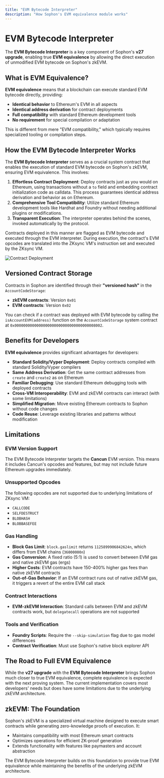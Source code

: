 ```yaml
---
title: "EVM Bytecode Interpreter"
description: "How Sophon's EVM equivalence module works"
---
```


# EVM Bytecode Interpreter

The **EVM Bytecode Interpreter** is a key component of Sophon's **v27 upgrade**, enabling true **EVM equivalence** by allowing the direct execution of unmodified EVM bytecode on Sophon's zkEVM.

## What is EVM Equivalence?

**EVM equivalence** means that a blockchain can execute standard EVM bytecode directly, providing:

- **Identical behavior** to Ethereum's EVM in all aspects
- **Identical address derivation** for contract deployments
- **Full compatibility** with standard Ethereum development tools
- **No requirement** for special compilation or adaptation

This is different from mere "EVM compatibility," which typically requires specialized tooling or compilation steps.

## How the EVM Bytecode Interpreter Works

The **EVM Bytecode Interpreter** serves as a crucial system contract that enables the execution of standard EVM bytecode on Sophon's zkEVM, ensuring EVM equivalence. This involves:

1. **Effortless Contract Deployment**: Deploy contracts just as you would on Ethereum, using transactions without a `to` field and embedding contract initialization code as calldata. This process guarantees identical address derivation and behavior as on Ethereum.
2. **Comprehensive Tool Compatibility**: Utilize standard Ethereum development tools like Hardhat and Foundry without needing additional plugins or modifications.
3. **Transparent Execution**: The interpreter operates behind the scenes, invoked automatically by the protocol.

Contracts deployed in this manner are flagged as EVM bytecode and executed through the EVM interpreter. During execution, the contract's EVM opcodes are translated into the ZKsync VM's instruction set and executed by the ZKsync VM.

![Contract Deployment](/images/evm-equivalence/contract-deployment.png)

## Versioned Contract Storage

Contracts in Sophon are identified through their **"versioned hash"** in the `AccountCodeStorage`:

- **zkEVM contracts**: Version `0x01`
- **EVM contracts**: Version `0x02`

You can check if a contract was deployed with EVM bytecode by calling the `isAccountEVM(address)` function on the `AccountCodeStorage` system contract at `0x0000000000000000000000000000000000008002`.

## Benefits for Developers

**EVM equivalence** provides significant advantages for developers:

- **Standard Solidity/Vyper Deployment**: Deploy contracts compiled with standard Solidity/Vyper compilers
- **Same Address Derivation**: Get the same contract addresses from `create` and `create2` as on Ethereum
- **Familiar Debugging**: Use standard Ethereum debugging tools with deployed contracts
- **Cross-VM Interoperability**: EVM and zkEVM contracts can interact (with some limitations)
- **Simplified Migration**: Move existing Ethereum contracts to Sophon without code changes
- **Code Reuse**: Leverage existing libraries and patterns without modification

## Limitations

### EVM Version Support

The EVM Bytecode Interpreter targets the **Cancun** EVM version. This means it includes Cancun's opcodes and features, but may not include future Ethereum upgrades immediately.

### Unsupported Opcodes

The following opcodes are not supported due to underlying limitations of ZKsync VM:

- `CALLCODE`
- `SELFDESTRUCT`
- `BLOBHASH`
- `BLOBBASEFEE`

### Gas Handling

- **Block Gas Limit**: `block.gaslimit` returns `1125899906842624n`, which differs from EVM chains (`36000000n`)
- **Gas Conversion**: A fixed ratio (5:1) is used to convert between EVM gas and native zkEVM gas (ergs)
- **Higher Costs**: EVM contracts have 150-400% higher gas fees than native zkEVM contracts
- **Out-of-Gas Behavior**: If an EVM contract runs out of native zkEVM gas, it triggers a revert of the entire EVM call stack

### Contract Interactions

- **EVM-zkEVM Interaction**: Standard calls between EVM and zkEVM contracts work, but `delegatecall` operations are not supported

### Tools and Verification

- **Foundry Scripts**: Require the `--skip-simulation` flag due to gas model differences
- **Contract Verification**: Must use Sophon's native block explorer API

## The Road to Full EVM Equivalence

While the **v27 upgrade** with the **EVM Bytecode Interpreter** brings Sophon much closer to true EVM equivalence, complete equivalence is expected with the next proving system. The current implementation covers most developers' needs but does have some limitations due to the underlying zkEVM architecture.

## zkEVM: The Foundation

Sophon's zkEVM is a specialized virtual machine designed to execute smart contracts while generating zero-knowledge proofs of execution. It:

- Maintains compatibility with most Ethereum smart contracts
- Optimizes operations for efficient ZK-proof generation
- Extends functionality with features like paymasters and account abstraction

The EVM Bytecode Interpreter builds on this foundation to provide true EVM equivalence while maintaining the benefits of the underlying zkEVM architecture.
